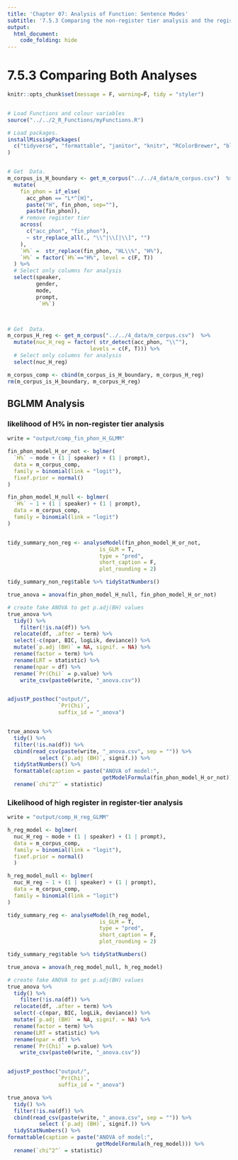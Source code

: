 ```yaml
---
title: 'Chapter 07: Analysis of Function: Sentence Modes'
subtitle: '7.5.3 Comparing the non-register tier analysis and the register tier analysis'
output:
  html_document:
    code_folding: hide
---
```


# 7.5.3 Comparing Both Analyses 

```r

knitr::opts_chunk$set(message = F, warning=F, tidy = "styler")


# Load Functions and colour variables
source("../../2_R_Functions/myFunctions.R") 

# Load packages.
installMissingPackages(
  c("tidyverse", "formattable", "janitor", "knitr", "RColorBrewer", "blme")
)


# Get  Data.
m_corpus_is_H_boundary <- get_m_corpus("../../4_data/m_corpus.csv")  %>%
  mutate(
    fin_phon = if_else(
      acc_phon == "L*^[H]",
      paste("H", fin_phon, sep=""),
      paste(fin_phon)),
    # remove register tier
    across(
      c("acc_phon", "fin_phon"),
      ~ str_replace_all(., "\\^|\\[|\\]", "")
    ),
    `H%` =  str_replace(fin_phon, "HL\\%", "H%"),
    `H%` = factor(`H%`=="H%", level = c(F, T))
  ) %>%
  # Select only columns for analysis
  select(speaker,
         gender,
         mode,
         prompt,
          `H%`)



# Get  Data.
m_corpus_H_reg <- get_m_corpus("../../4_data/m_corpus.csv")  %>%
  mutate(nuc_H_reg = factor( str_detect(acc_phon, "\\^"),
                          levels = c(F, T))) %>% 
  # Select only columns for analysis
  select(nuc_H_reg)

m_corpus_comp <- cbind(m_corpus_is_H_boundary, m_corpus_H_reg)
rm(m_corpus_is_H_boundary, m_corpus_H_reg)

```

## BGLMM Analysis {.tabset}

### likelihood of H% in non-register tier analysis

```r
write = "output/comp_fin_phon_H_GLMM"

fin_phon_model_H_or_not <- bglmer(
  `H%` ~ mode + (1 | speaker) + (1 | prompt),
  data = m_corpus_comp,
  family = binomial(link = "logit"),
  fixef.prior = normal()
)

fin_phon_model_H_null <- bglmer(
  `H%` ~ 1 + (1 | speaker) + (1 | prompt),
  data = m_corpus_comp,
  family = binomial(link = "logit")
)


tidy_summary_non_reg <- analyseModel(fin_phon_model_H_or_not,
                             is_GLM = T,
                             type = "pred",
                             short_caption = F, 
                             plot_rounding = 2)

tidy_summary_non_reg$table %>% tidyStatNumbers()

true_anova = anova(fin_phon_model_H_null, fin_phon_model_H_or_not)

# create fake ANOVA to get p.adj(BH) values
true_anova %>%
  tidy() %>%
    filter(!is.na(df)) %>%
  relocate(df, .after = term) %>% 
  select(-c(npar, BIC, logLik, deviance)) %>% 
  mutate(`p.adj (BH)` = NA, signif. = NA) %>%
  rename(factor = term) %>%
  rename(LRT = statistic) %>% 
  rename(npar = df) %>% 
  rename(`Pr(Chi)` = p.value) %>% 
    write_csv(paste0(write, "_anova.csv"))


adjustP_posthoc("output/",
                `Pr(Chi)`,
                suffix_id = "_anova")


true_anova %>%
  tidy() %>%
  filter(!is.na(df)) %>%
  cbind(read_csv(paste(write, "_anova.csv", sep = "")) %>%
          select (`p.adj (BH)`, signif.)) %>%
  tidyStatNumbers() %>%
  formattable(caption = paste("ANOVA of model:",
                              getModelFormula(fin_phon_model_H_or_not))) %>%
  rename(`chi^2^` = statistic)  

```


### Likelihood of high register in register-tier analysis

```r
write = "output/comp_H_reg_GLMM"

h_reg_model <- bglmer(
  nuc_H_reg ~ mode + (1 | speaker) + (1 | prompt),
  data = m_corpus_comp,
  family = binomial(link = "logit"),
  fixef.prior = normal()
  )

h_reg_model_null <- bglmer(
  nuc_H_reg ~ 1 + (1 | speaker) + (1 | prompt),
  data = m_corpus_comp,
  family = binomial(link = "logit")
)

tidy_summary_reg <- analyseModel(h_reg_model,
                             is_GLM = T,
                             type = "pred",
                             short_caption = F, 
                             plot_rounding = 2)

tidy_summary_reg$table %>% tidyStatNumbers()

true_anova = anova(h_reg_model_null, h_reg_model)

# create fake ANOVA to get p.adj(BH) values
true_anova %>%
  tidy() %>%
    filter(!is.na(df)) %>%
  relocate(df, .after = term) %>% 
  select(-c(npar, BIC, logLik, deviance)) %>% 
  mutate(`p.adj (BH)` = NA, signif. = NA) %>%
  rename(factor = term) %>%
  rename(LRT = statistic) %>% 
  rename(npar = df) %>% 
  rename(`Pr(Chi)` = p.value) %>% 
    write_csv(paste0(write, "_anova.csv"))


adjustP_posthoc("output/",
                `Pr(Chi)`,
                suffix_id = "_anova")

true_anova %>%
  tidy() %>%
  filter(!is.na(df)) %>%
  cbind(read_csv(paste(write, "_anova.csv", sep = "")) %>%
          select (`p.adj (BH)`, signif.)) %>%
  tidyStatNumbers() %>%
formattable(caption = paste("ANOVA of model:", 
                            getModelFormula(h_reg_model))) %>% 
  rename(`chi^2^` = statistic)
```
